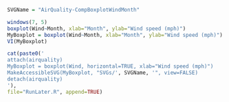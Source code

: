```r
SVGName = "AirQuality-CompBoxplotWindMonth"
```
```r
windows(7, 5) 
boxplot(Wind~Month, xlab="Month", ylab="Wind speed (mph)")
MyBoxplot = boxplot(Wind~Month, xlab="Month", ylab="Wind speed (mph)")
VI(MyBoxplot)
```

```r
cat(paste0('
attach(airquality)
MyBoxplot = boxplot(Wind, horizontal=TRUE, xlab="Wind speed (mph)")
MakeAccessibleSVG(MyBoxplot, "SVGs/', SVGName, '", view=FALSE)
detach(airquality)
'),
file="RunLater.R", append=TRUE)
```
